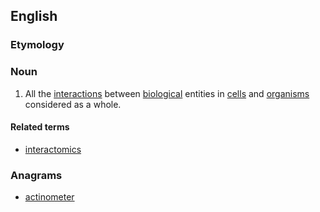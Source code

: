 ==English==

===Etymology===
{{suffix|interact|ome}}

===Noun===
{{wikipedia}}
{{en-noun}}

# {{context|biology}} All the [[interaction]]s between [[biological]] entities in [[cell]]s and [[organism]]s considered as a whole.

====Related terms====
* [[interactomics]]

===Anagrams===
* [[actinometer#English|actinometer]]